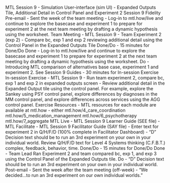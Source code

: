 MTL Session 9 - Simulation User-interface (sim UI) - Expanded Outputs Tile, Additional Detail in Control Panel and Experiment 2
 Session 9 Fidelity
Pre-email - Sent the week of the team meeting - Log-in to mtl.how/live and continue to explore the basecase and experiment 1 to prepare for experiment 2 at the next team meeting by drafting a dynamic hypothesis using the worksheet.
Team Meeting - MTL Session 9 - Team Experiment 2 (exp 2) - Compare bc, exp 1 and exp 2 reviewing additional detail using the Control Panel in the Expanded Outputs Tile
Done/Do - 15 minutes for Done/Do
Done - Log-in to mtl.how/live and continue to explore the basecase and experiment 1 to prepare for experiment 2 at the next team meeting by drafting a dynamic hypothesis using the worksheet.
Do - Introducing MTL comparison of alternatives base case, experiment 1 and experiment 2.
See Session 9 Guides - 30 minutes for In-session Exercise
In-session Exercise - MTL Session 9 - Run team experiment 2, compare bc, exp 1 and exp 2 in expanded outputs screen - Review additional detail in the Expanded Output tile using the control panel. For example, explore the Sankey using PSY control panel, explore differences by diagnoses in the MM control panel, and explore differences across services using the AGG control panel.
Exercise Resources - MTL resources for each module are available at mtl.how - either mtl.how/4_care_coordination mtl.how/5_medication_management mtl.how/6_psychotherapy mtl.how/7_aggregate
MTL Live - MTL Session 9 Learner Guide (SEE file) -
MTL Facilitate - MTL Session 9 Facilitator Guide (SAY file) - Enter text for experiment 2 in Q/H/F/D (100% complete in Facilitator Dashboard) - "D" Decision text should be to run an 3rd experiment on your own in your individual world. Review Q/H/F/D text for Level 4 Systems thinking (C.F.B.T.) complex, feedback, behavior, time.
Done/Do - 15 minutes for Done/Do
Done - Team Lead Ran Experiment 2 and team compared bc, exp 1, and exp 3 using the Control Panel of the Expanded Outputs tile.
Do - "D" Decision text should be to run an 3rd experiment on your own in your individual world.
Post-email - Sent the week after the team meeting (off-week) - "We decided...to run an 3rd experiment on our own individual worlds."
